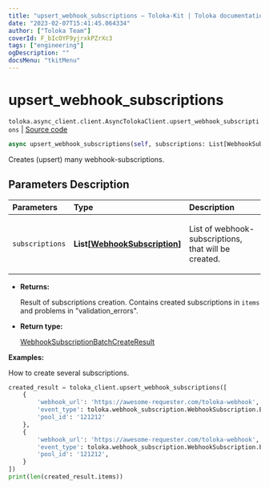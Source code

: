 ```yaml
---
title: "upsert_webhook_subscriptions — Toloka-Kit | Toloka documentation"
date: "2023-02-07T15:41:45.064334"
author: ["Toloka Team"]
coverId: F_bIcOYF9yjrxkPZrXc3
tags: ["engineering"]
ogDescription: ""
docsMenu: "tkitMenu"
---
```


# upsert_webhook_subscriptions
`toloka.async_client.client.AsyncTolokaClient.upsert_webhook_subscriptions` | [Source code](https://github.com/Toloka/toloka-kit/blob/v1.1.3/src/async_client/client.py#L0)

```python
async upsert_webhook_subscriptions(self, subscriptions: List[WebhookSubscription])
```

Creates (upsert) many webhook-subscriptions.

## Parameters Description

| Parameters | Type | Description |
| :----------| :----| :-----------|
`subscriptions`|**List\[[WebhookSubscription](/docs/toloka-kit/reference/toloka.client.webhook_subscription.WebhookSubscription)\]**|<p>List of webhook-subscriptions, that will be created.</p>

* **Returns:**

  Result of subscriptions creation.
Contains created subscriptions in `items` and problems in "validation_errors".

* **Return type:**

  [WebhookSubscriptionBatchCreateResult](/docs/toloka-kit/reference/toloka.client.batch_create_results.WebhookSubscriptionBatchCreateResult)

**Examples:**

How to create several subscriptions.

```python
created_result = toloka_client.upsert_webhook_subscriptions([
    {
        'webhook_url': 'https://awesome-requester.com/toloka-webhook',
        'event_type': toloka.webhook_subscription.WebhookSubscription.EventType.ASSIGNMENT_CREATED,
        'pool_id': '121212'
    },
    {
        'webhook_url': 'https://awesome-requester.com/toloka-webhook',
        'event_type': toloka.webhook_subscription.WebhookSubscription.EventType.POOL_CLOSED,
        'pool_id': '121212',
    }
])
print(len(created_result.items))
```
